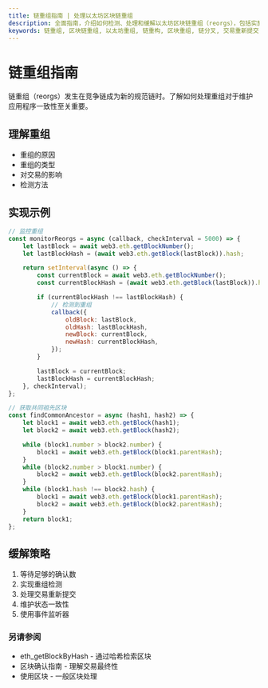 ```yaml
---
title: 链重组指南 | 处理以太坊区块链重组
description: 全面指南，介绍如何检测、处理和缓解以太坊区块链重组（reorgs），包括实施策略、共同祖先检测和交易重新提交。
keywords: 链重组, 区块链重组, 以太坊重组, 链重构, 区块重组, 链分叉, 交易重新提交, 区块链一致性, 共同祖先, 规范链
---
```


# 链重组指南

链重组（reorgs）发生在竞争链成为新的规范链时。了解如何处理重组对于维护应用程序一致性至关重要。

## 理解重组

- 重组的原因
- 重组的类型
- 对交易的影响
- 检测方法

## 实现示例

```javascript
// 监控重组
const monitorReorgs = async (callback, checkInterval = 5000) => {
	let lastBlock = await web3.eth.getBlockNumber();
	let lastBlockHash = (await web3.eth.getBlock(lastBlock)).hash;

	return setInterval(async () => {
		const currentBlock = await web3.eth.getBlockNumber();
		const currentBlockHash = (await web3.eth.getBlock(lastBlock)).hash;

		if (currentBlockHash !== lastBlockHash) {
			// 检测到重组
			callback({
				oldBlock: lastBlock,
				oldHash: lastBlockHash,
				newBlock: currentBlock,
				newHash: currentBlockHash,
			});
		}

		lastBlock = currentBlock;
		lastBlockHash = currentBlockHash;
	}, checkInterval);
};

// 获取共同祖先区块
const findCommonAncestor = async (hash1, hash2) => {
	let block1 = await web3.eth.getBlock(hash1);
	let block2 = await web3.eth.getBlock(hash2);

	while (block1.number > block2.number) {
		block1 = await web3.eth.getBlock(block1.parentHash);
	}
	while (block2.number > block1.number) {
		block2 = await web3.eth.getBlock(block2.parentHash);
	}
	while (block1.hash !== block2.hash) {
		block1 = await web3.eth.getBlock(block1.parentHash);
		block2 = await web3.eth.getBlock(block2.parentHash);
	}
	return block1;
};
```

## 缓解策略

1. 等待足够的确认数
2. 实现重组检测
3. 处理交易重新提交
4. 维护状态一致性
5. 使用事件监听器

### 另请参阅

- <Link to="/docs/ethereum/core-methods/eth_getBlockByHash" title="通过哈希检索区块信息的API方法">eth_getBlockByHash</Link> - 通过哈希检索区块
- <Link to="/docs/ethereum/guides/block-confirmations" title="理解交易最终性和确认要求">区块确认指南</Link> - 理解交易最终性
- <Link to="/docs/ethereum/guides/working-with-blocks" title="学习处理以太坊区块的基本技术">使用区块</Link> - 一般区块处理
